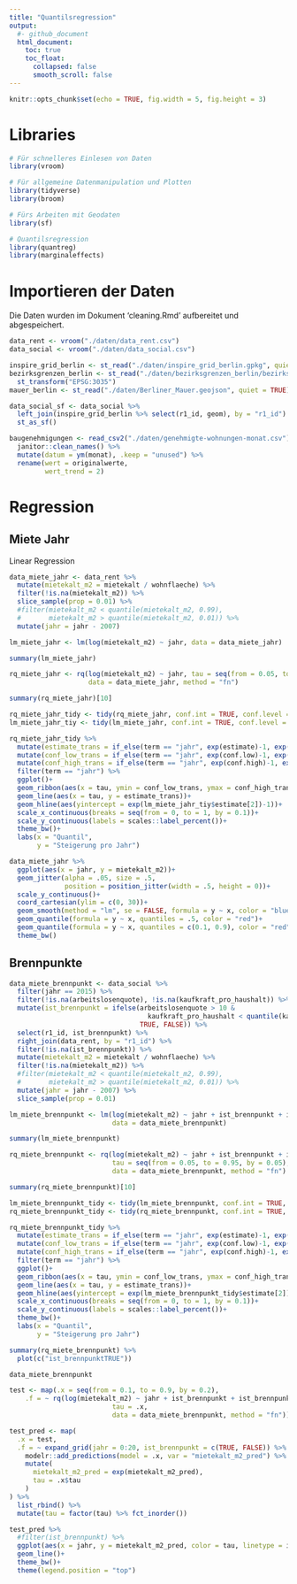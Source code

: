 ```yaml
---
title: "Quantilsregression"
output: 
  #- github_document
  html_document:
    toc: true
    toc_float:
      collapsed: false
      smooth_scroll: false
---
```


```r
knitr::opts_chunk$set(echo = TRUE, fig.width = 5, fig.height = 3)
```

# Libraries
```r
# Für schnelleres Einlesen von Daten
library(vroom)

# Für allgemeine Datenmanipulation und Plotten
library(tidyverse)
library(broom)

# Fürs Arbeiten mit Geodaten
library(sf)

# Quantilsregression
library(quantreg)
library(marginaleffects)
```


# Importieren der Daten
Die Daten wurden im Dokument 'cleaning.Rmd' aufbereitet und abgespeichert.
```r
data_rent <- vroom("./daten/data_rent.csv")
data_social <- vroom("./daten/data_social.csv")

inspire_grid_berlin <- st_read("./daten/inspire_grid_berlin.gpkg", quiet = TRUE)
bezirksgrenzen_berlin <- st_read("./daten/bezirksgrenzen_berlin/bezirksgrenzen.shp", quiet = TRUE) %>%
  st_transform("EPSG:3035")
mauer_berlin <- st_read("./daten/Berliner_Mauer.geojson", quiet = TRUE)

data_social_sf <- data_social %>%
  left_join(inspire_grid_berlin %>% select(r1_id, geom), by = "r1_id") %>%
  st_as_sf()

baugenehmigungen <- read_csv2("./daten/genehmigte-wohnungen-monat.csv") %>%
  janitor::clean_names() %>%
  mutate(datum = ym(monat), .keep = "unused") %>%
  rename(wert = originalwerte,
         wert_trend = 2)
```

# Regression
## Miete Jahr
Linear Regression
```r
data_miete_jahr <- data_rent %>%
  mutate(mietekalt_m2 = mietekalt / wohnflaeche) %>%
  filter(!is.na(mietekalt_m2)) %>%
  slice_sample(prop = 0.01) %>%
  #filter(mietekalt_m2 < quantile(mietekalt_m2, 0.99), 
  #       mietekalt_m2 > quantile(mietekalt_m2, 0.01)) %>%
  mutate(jahr = jahr - 2007)

lm_miete_jahr <- lm(log(mietekalt_m2) ~ jahr, data = data_miete_jahr)

summary(lm_miete_jahr)
```

```r
rq_miete_jahr <- rq(log(mietekalt_m2) ~ jahr, tau = seq(from = 0.05, to = 0.95, by = 0.05), 
                    data = data_miete_jahr, method = "fn")

summary(rq_miete_jahr)[10]
```

```r
rq_miete_jahr_tidy <- tidy(rq_miete_jahr, conf.int = TRUE, conf.level = 0.95)
lm_miete_jahr_tiy <- tidy(lm_miete_jahr, conf.int = TRUE, conf.level = 0.95)

rq_miete_jahr_tidy %>%
  mutate(estimate_trans = if_else(term == "jahr", exp(estimate)-1, exp(estimate))) %>%
  mutate(conf_low_trans = if_else(term == "jahr", exp(conf.low)-1, exp(conf.low))) %>%
  mutate(conf_high_trans = if_else(term == "jahr", exp(conf.high)-1, exp(conf.high))) %>%
  filter(term == "jahr") %>%
  ggplot()+
  geom_ribbon(aes(x = tau, ymin = conf_low_trans, ymax = conf_high_trans), alpha = .5)+
  geom_line(aes(x = tau, y = estimate_trans))+
  geom_hline(aes(yintercept = exp(lm_miete_jahr_tiy$estimate[2])-1))+
  scale_x_continuous(breaks = seq(from = 0, to = 1, by = 0.1))+
  scale_y_continuous(labels = scales::label_percent())+
  theme_bw()+
  labs(x = "Quantil",
       y = "Steigerung pro Jahr")
```


```r
data_miete_jahr %>%
  ggplot(aes(x = jahr, y = mietekalt_m2))+
  geom_jitter(alpha = .05, size = .5,
              position = position_jitter(width = .5, height = 0))+
  scale_y_continuous()+
  coord_cartesian(ylim = c(0, 30))+
  geom_smooth(method = "lm", se = FALSE, formula = y ~ x, color = "blue")+
  geom_quantile(formula = y ~ x, quantiles = .5, color = "red")+
  geom_quantile(formula = y ~ x, quantiles = c(0.1, 0.9), color = "red", linetype = "dashed")+
  theme_bw()
```


## Brennpunkte
```r
data_miete_brennpunkt <- data_social %>%
  filter(jahr == 2015) %>%
  filter(!is.na(arbeitslosenquote), !is.na(kaufkraft_pro_haushalt)) %>%
  mutate(ist_brennpunkt = ifelse(arbeitslosenquote > 10 & 
                                   kaufkraft_pro_haushalt < quantile(kaufkraft_pro_haushalt, .2),
                                 TRUE, FALSE)) %>%
  select(r1_id, ist_brennpunkt) %>%
  right_join(data_rent, by = "r1_id") %>%
  filter(!is.na(ist_brennpunkt)) %>%
  mutate(mietekalt_m2 = mietekalt / wohnflaeche) %>%
  filter(!is.na(mietekalt_m2)) %>%
  #filter(mietekalt_m2 < quantile(mietekalt_m2, 0.99), 
  #       mietekalt_m2 > quantile(mietekalt_m2, 0.01)) %>%
  mutate(jahr = jahr - 2007) %>%
  slice_sample(prop = 0.01)

lm_miete_brennpunkt <- lm(log(mietekalt_m2) ~ jahr + ist_brennpunkt + ist_brennpunkt:jahr, 
                          data = data_miete_brennpunkt)

summary(lm_miete_brennpunkt)
```

```r
rq_miete_brennpunkt <- rq(log(mietekalt_m2) ~ jahr + ist_brennpunkt + ist_brennpunkt:jahr,
                          tau = seq(from = 0.05, to = 0.95, by = 0.05), 
                          data = data_miete_brennpunkt, method = "fn")

summary(rq_miete_brennpunkt)[10]
```

```r
lm_miete_brennpunkt_tidy <- tidy(lm_miete_brennpunkt, conf.int = TRUE, conf.level = 0.95)
rq_miete_brennpunkt_tidy <- tidy(rq_miete_brennpunkt, conf.int = TRUE, conf.level = 0.95)

rq_miete_brennpunkt_tidy %>%
  mutate(estimate_trans = if_else(term == "jahr", exp(estimate)-1, exp(estimate))) %>%
  mutate(conf_low_trans = if_else(term == "jahr", exp(conf.low)-1, exp(conf.low))) %>%
  mutate(conf_high_trans = if_else(term == "jahr", exp(conf.high)-1, exp(conf.high))) %>%
  filter(term == "jahr") %>%
  ggplot()+
  geom_ribbon(aes(x = tau, ymin = conf_low_trans, ymax = conf_high_trans), alpha = .5)+
  geom_line(aes(x = tau, y = estimate_trans))+
  geom_hline(aes(yintercept = exp(lm_miete_brennpunkt_tidy$estimate[2])-1))+
  scale_x_continuous(breaks = seq(from = 0, to = 1, by = 0.1))+
  scale_y_continuous(labels = scales::label_percent())+
  theme_bw()+
  labs(x = "Quantil",
       y = "Steigerung pro Jahr")
```

```r
summary(rq_miete_brennpunkt) %>%
  plot(c("ist_brennpunktTRUE"))
```



```r
data_miete_brennpunkt

test <- map(.x = seq(from = 0.1, to = 0.9, by = 0.2),
    .f = ~ rq(log(mietekalt_m2) ~ jahr + ist_brennpunkt + ist_brennpunkt:jahr,
                          tau = .x, 
                          data = data_miete_brennpunkt, method = "fn"))

test_pred <- map(
  .x = test,
  .f = ~ expand_grid(jahr = 0:20, ist_brennpunkt = c(TRUE, FALSE)) %>%
    modelr::add_predictions(model = .x, var = "mietekalt_m2_pred") %>%
    mutate(
      mietekalt_m2_pred = exp(mietekalt_m2_pred),
      tau = .x$tau
    )
) %>%
  list_rbind() %>%
  mutate(tau = factor(tau) %>% fct_inorder())

test_pred %>%
  #filter(ist_brennpunkt) %>%
  ggplot(aes(x = jahr, y = mietekalt_m2_pred, color = tau, linetype = ist_brennpunkt))+
  geom_line()+
  theme_bw()+
  theme(legend.position = "top")
```

